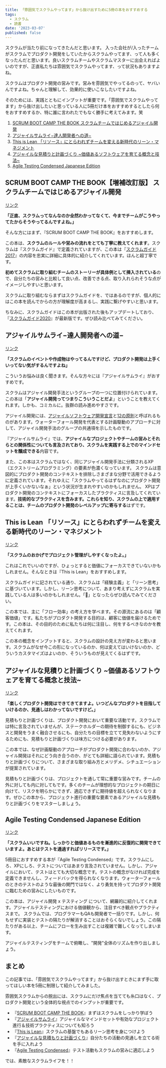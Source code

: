 ```yaml
---
title: 「雰囲気でスクラムやってます」から抜け出すために5冊の本をおすすめする
tags:
  - スクラム
  - 読書
date: '2023-03-07'
published: false
---
```


スクラムが当たり前になってきたんだと思います。
入った会社が/入ったチームがスクラムでプロダクト開発をしていたからスクラムやってます、って人も多くなったんだと思います。良いスクラムチームやスクラムマスターに出会えればよいのですが、正直私たちは雰囲気でスクラムやってます、って状況もありますよね。

スクラムはプロダクト開発の営みです。営みを雰囲気でやってるのって、ヤバいんですよね。ちゃんと理解して、効果的に使いこなしたいですよね。

そのためには、実践とともにインプットが重要です。「雰囲気でスクラムやってます」から抜け出したいと思っている人に5冊だけ本をおすすめするとしたら何をおすすめするか、特に誰に言われたでもなく勝手に考えてみます。笑

1. [SCRUM BOOT CAMP THE BOOK スクラムチームではじめるアジャイル開発](https://amzn.to/3Ui2Cfz)
1. [アジャイルサムライ−達人開発者への道−](https://amzn.to/3Oksdkg)
1. [This is Lean 「リソース」にとらわれずチームを変える新時代のリーン・マネジメント](https://amzn.to/3u6ZsAG)
1. [アジャイルな見積りと計画づくり \~価値あるソフトウェアを育てる概念と技法\~](https://amzn.to/3ufZMNq)
1. [Agile Testing Condensed Japanese Edition](https://leanpub.com/agiletesting-condensed-japanese-edition)

## SCRUM BOOT CAMP THE BOOK【増補改訂版】 スクラムチームではじめるアジャイル開発

[リンク](https://amzn.to/3Ui2Cfz)

**「正直、スクラムってなんなのか全然わかってなくて、今までチームがこうやってたからそうやってるんですよね。」**

そんな方にはまず、『SCRUM BOOT CAMP THE BOOK』をおすすめします。

この本は、**スクラムのルールや営みの流れをとても丁寧に教えてくれます**。スクラムは『スクラムガイド』で定義されていますが、この本は『[スクラムガイド2017](https://scrumguides.org/docs/scrumguide/v2017/2017-Scrum-Guide-Japanese.pdf)』の内容を忠実に詳細に具体的に紹介してくれています。ほんと超丁寧です。

**初めてスクラムに取り組むチームのストーリーが具体例として挿入されている**ので、自分たちの営みと比較して良い点、改善できる点、取り入れられそうな点がイメージしやすいと思います。

スクラムに取り組むならまずはスクラムガイドを、ではあるのですが、個人的にはこの本を読んでからの方が理解度が高まるし、実践に繋げやすいと思います。

ちなみに、スクラムガイドはこの本が出版された後もアップデートしており、『[スクラムガイド2020](https://scrumguides.org/docs/scrumguide/v2020/2020-Scrum-Guide-Japanese.pdf)』が最新版です。ぜひ読み比べてみてください。

## アジャイルサムライ−達人開発者への道−

[リンク](https://amzn.to/3Oksdkg)

**「スクラムのイベントや作成物はやってるんですけど、プロダクト開発は上手くいってない気がするんですよね」**

こういうお悩みは良く聞きます。そんな方々には『アジャイルサムライ』がおすすめです。

スクラムはアジャイル開発手法というグループの一つに位置付けられています。この本は「**アジャイル開発ってつまりこういうことだよ**」ということを教えてくれます。しかも、コミカルに。抜群の読み進めやすさです。

アジャイル開発には、[アジャイルソフトウェア開発宣言](https://agilemanifesto.org/iso/ja/manifesto.html)と[12の原則](https://agilemanifesto.org/iso/ja/principles.html)と呼ばれるものがあります。ウォーターフォール開発を代表とする計画駆動のアプローチに対して、アジャイル開発手法のグループの共通項を示したものです。

『アジャイルサムライ』では、**アジャイルなプロジェクトやチームの営みとそれらとの関係性についても言及されており、スクラムを実践する上でのマインドセットを醸成できる**内容です。

また、この本はスクラムではなく、同じアジャイル開発手法に分類されるXP（エクストリームプログラミング）の要素が色濃くなっています。
スクラムは意図的にプロダクト開発のコンテキストを排除しさまざまな分野で活用できるように定義されています。それゆえに「スクラムやってるはずなのにプロダクト開発が上手くいかないなぁ」という状況が生まれやすいのかもしれません。
XPはプロダクト開発のコンテキストにフォーカスしたプラクティスに言及してくれています。**技術的なプラクティスを含みます。これらを知り、スクラムの上で適用することは、チームのプロダクト開発のレベルアップに寄与する**はずです。

## This is Lean 「リソース」にとらわれずチームを変える新時代のリーン・マネジメント

[リンク](https://amzn.to/3u6ZsAG)

**「スクラムのおかげでプロジェクト管理がしやすくなったよ。」**

これはこれでいいのですが、ひょっとすると価値にフォーカスできていないかもしれません。そんなときは『This is Lean」をおすすめします。

スクラムガイドに記されている通り、スクラムは「経験主義」と「リーン思考」に基づいています。しかし、リーン思考について、あまり考えずにスクラムを実践している人は多いのかもしれません。「🤔」となったらぜひ読んでみてください。

この本では、主に「フロー効率」の考え方を学べます。その源流にあるのは「顧客価値」です。私たちがプロダクト開発する目的は、顧客に価値を届けるためです。この本は、その目的のために私たちは何に注目し、何をするべきなのかを教えてくれます。

この本の概念をインプットすると、スクラムの設計の見え方が変わると思います。スクラムがなぜ今この形になっているのか、何は変えてはいけないのか、どういうカスタマイズはよいのか、そういうものが見えてくるはずです。

## アジャイルな見積りと計画づくり \~価値あるソフトウェアを育てる概念と技法\~

[リンク](https://amzn.to/3ufZMNq)

**「楽しくプロダクト開発はできてきてますよ。いつどんなプロダクトを目指していけるのか、見通しはわかってないですけど。」**

見積もりと計画づくりは、プロダクト開発において重要な活動です。スクラムでは特に言及されていませんが、ステークホルダーの期待を制御するにも、ビジネスと開発をうまく融合させるにも、自分たちの目標を立てて見失わないようにするためにも、見積もりと計画づくりは味方につける必要があります。

この本では、なぜ計画駆動のアプローチがプロダクト開発に合わないのか、アジャイル開発はそれにどう向き合うのか、がとても詳細に語られています。見積もりと計画づくりについて、さまざまな取り組み方とメリデメ、シチュエーションが提案されています。

見積もりと計画づくりは、プロジェクトを通して常に重要な営みです。チームの外に対しても内に対してもです。多くのチームが理想的なプロジェクトの期日に向けて、リスクを明らかにできず、適応できずに期待値を超えられなくなります。ぜひこの本から、プロジェクト進行の重要な要素であるアジャイルな見積もりと計画づくりをマスターしましょう。

## Agile Testing Condensed Japanese Edition

[リンク](https://leanpub.com/agiletesting-condensed-japanese-edition)

**「スクラムいいですね。しっかりと価値あるものを漸進的に反復的に開発できていますよ。あとはテストを通過すればリリースです。」**

5冊目におすすめする本が『Agile Testing Condensed』です。スクラムにしろ、XPにしろ、テストについてはあまり言及されていません。しかし、アジャイルにおいて、テストはとても大切な概念です。テストの概念がなければ完成を定義できませんし、フィードバックを得られなくなります。ウォーターフォールのときのテストのような最後の関門ではなく、より勇気を持ってプロダクト開発に臨むための営みにしたいものです。

この本は、アジャイル開発 x テスティング について、網羅的に紹介してくれます。アジャイルテスティングにおける価値観から、注目すべき観点やプラクティスまで。
スクラムでは、プログラマーもQAも開発者で一括りです。しかし、何もせずに実装とテストの隔たりが解消することはおそらくないでしょう。この隔たりがある以上、チームにフローを生み出すことは複雑で難しくなってしまいます。

アジャイルテスティングをチームで俯瞰し、"開発"全体のリズムを作り出しましょう。

## まとめ

この記事では、「雰囲気でスクラムやってます」から抜け出すときにまず手に取ってほしい本を5冊に制限して紹介してみました。

雰囲気スクラムからの脱出には、スクラムにだけ焦点を当てても糸口はなく、プロダクト開発という全体的な視点でのインプットが重要です。

- 『[SCRUM BOOT CAMP THE BOOK](https://amzn.to/3Ui2Cfz)』まずはスクラムをしっかり学ぼう
- 『[アジャイルサムライ](https://amzn.to/3Oksdkg)』アジャイルなマインドセットや有効なプロジェクト進行＆技術プラクティスについても知ろう
- 『[This is Lean](https://amzn.to/3u6ZsAG)』スクラムの基盤でもあるリーン思考を身につけよう
- 『[アジャイルな見積もりと計画づくり](https://amzn.to/3ufZMNq)』自分たちの活動の見通しを立てる術を手に入れよう
- 『[Agile Testing Condensed](https://leanpub.com/agiletesting-condensed-japanese-edition)』テスト活動もスクラムの営みに適応しよう

では、素敵なスクラムライフを！！